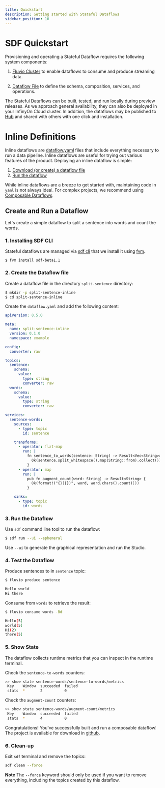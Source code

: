 ```yaml
---
title: Quickstart
description: Getting started with Stateful Dataflows
sidebar_position: 10
---
```


# SDF Quickstart

Provisioning and operating a Stateful Dataflow requires the following system components:

1. [Fluvio Cluster] to enable dataflows to consume and produce streaming data.

2. [Dataflow File][dataflow-yaml] to define the schema, composition, services, and operations.


The Stateful Dataflows can be built, tested, and run locally during preview releases. As we approach general availability, they can also be deployed in your InfinyOn Cloud cluster. In addition, the dataflows may be published to [Hub] and shared with others with one click and installation.


# Inline Definitions

Inline dataflows are [dataflow.yaml][dataflow-yaml] files that include everything necessary to run a data pipeline. Inline dataflows are useful for trying out various features of the product. Deploying an inline dataflow is simple:

1. [Download (or create) a dataflow file](#2-create-the-dataflow-file)
2. [Run the dataflow](#3-run-the-dataflow)

While inline dataflows are a breeze to get started with, maintaining code in `yaml` is not always ideal. For complex projects, we recommend using [Composable Dataflows].


## Create and Run a Dataflow

Let's create a simple dataflow to split a sentence into words and count the words.


### 1. Installing SDF CLI

Stateful dataflows are managed via [sdf cli] that we install it using [fvm].

```
$ fvm install sdf-beta1.1
```

### 2. Create the Dataflow file

Create a dataflow file in the directory `split-sentence` directory:

```bash
$ mkdir -p split-sentence-inline
$ cd split-sentence-inline
```

Create the `dataflow.yaml` and add the following content:

```yaml title="dataflow.yaml"
apiVersion: 0.5.0

meta:
  name: split-sentence-inline
  version: 0.1.0
  namespace: example

config:
  converter: raw

topics:
  sentence:
    schema:
      value:
        type: string
        converter: raw
  words:
    schema:
      value:
        type: string
        converter: raw

services:
  sentence-words:
    sources:
      - type: topic
        id: sentence

    transforms:
      - operator: flat-map
        run: |
          fn sentence_to_words(sentence: String) -> Result<Vec<String>> {
            Ok(sentence.split_whitespace().map(String::from).collect())
          }
      - operator: map
        run: |
          pub fn augment_count(word: String) -> Result<String> {
            Ok(format!("{}({})", word, word.chars().count()))
          }

    sinks:
      - type: topic
        id: words
```

### 3. Run the Dataflow

Use `sdf` command line tool to run the dataflow:

```bash
$ sdf run --ui --ephemeral
```

Use `--ui` to generate the graphical representation and run the Studio.

### 4. Test the Dataflow

Produce sentences to in `sentence` topic:

```bash copy="fl"
$ fluvio produce sentence
```


```bash
Hello world
Hi there
```

Consume from `words` to retrieve the result:

```bash copy="fl"
$ fluvio consume words -Bd
```

```bash
Hello(5)
world(5)
Hi(2)
there(5)
```

### 5. Show State

The dataflow collects runtime metrics that you can inspect in the runtime terminal.

Check the `sentence-to-words` counters:

```bash copy="fl"
>> show state sentence-words/sentence-to-words/metrics
 Key    Window  succeeded  failed
 stats  *       2          0
```

Check the `augment-count` counters:

```bash copy="fl"
>> show state sentence-words/augment-count/metrics
 Key    Window  succeeded  failed
 stats  *       4          0
```

Congratulations! You've successfully built and run a composable dataflow! The project is available for download in [github].

### 6. Clean-up

Exit `sdf` terminal and remove the topics:

```bash
sdf clean --force
```

**Note** The `--force` keyword should only be used if you want to remove everything, including the topics created by this dataflow.

[Hub]: /docs/hub/overview
[fvm]: /docs/fluvio/fvm/introduction
[Composable Dataflows]: composition/overview.mdx
[dataflow-yaml]: concepts/dataflow-yaml.mdx
[github]: https://github.com/infinyon/stateful-dataflows-examples/
[Example Workflows in github]: https://github.com/infinyon/stateful-dataflows-examples
[Fluvio Cluster]: /docs/fluvio/quickstart#start-a-cluster
[SDF CLI]: cli/index.mdx
